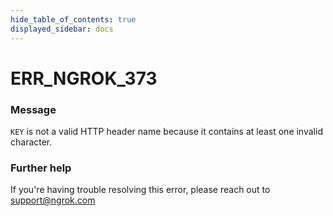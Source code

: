 ```yaml
---
hide_table_of_contents: true
displayed_sidebar: docs
---
```



# ERR_NGROK_373

### Message

`KEY` is not a valid HTTP header name because it contains at least one invalid character.

<ErrorDetails error="err_ngrok_373" />

### Further help

If you're having trouble resolving this error, please reach out to [support@ngrok.com](mailto:support@ngrok.com?subject=Help%20with%20ERR_NGROK_373)
